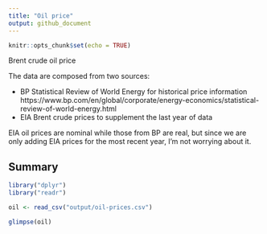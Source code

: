 ```yaml
---
title: "Oil price"
output: github_document
---
```


```r
knitr::opts_chunk$set(echo = TRUE)
```

Brent crude oil price

The data are composed from two sources:

- BP Statistical Review of World Energy for historical price information
  https://www.bp.com/en/global/corporate/energy-economics/statistical-review-of-world-energy.html
- EIA Brent crude prices to supplement the last year of data

EIA oil prices are nominal while those from BP are real, but since we are only adding EIA prices for the most recent year, I'm not worrying about it. 

## Summary

```r
library("dplyr")
library("readr")

oil <- read_csv("output/oil-prices.csv")

glimpse(oil)
```

